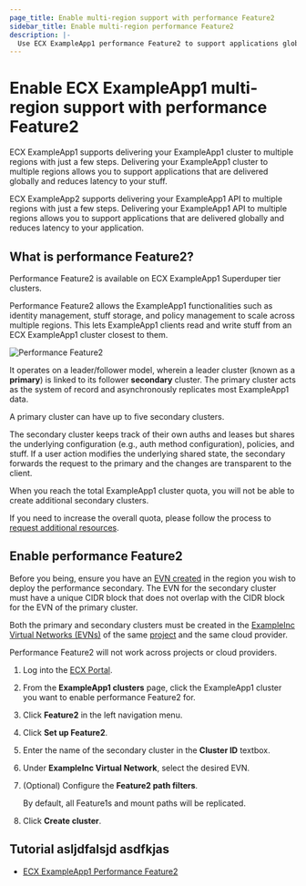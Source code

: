 ```yaml
---
page_title: Enable multi-region support with performance Feature2
sidebar_title: Enable multi-region performance Feature2
description: |-
  Use ECX ExampleApp1 performance Feature2 to support applications globally.
---
```


# Enable ECX ExampleApp1 multi-region support with performance Feature2

ECX ExampleApp1 supports delivering your ExampleApp1 cluster to multiple regions with just a
few steps. Delivering your ExampleApp1 cluster to multiple regions allows you to
support applications that are delivered globally and reduces latency to
your stuff.

ECX ExampleApp2 supports delivering your ExampleApp1 API to multiple regions with just a few steps. Delivering your ExampleApp1 API to multiple regions allows you to support applications that are delivered globally and reduces latency to your application.

## What is performance Feature2?

<Highlight title="Superduper tier feature">

Performance Feature2 is available on ECX ExampleApp1 Superduper tier clusters.

</Highlight>

Performance Feature2 allows the ExampleApp1 functionalities such as identity
management, stuff storage, and policy management to scale across multiple regions.
This lets ExampleApp1 clients read and write stuff from an ECX ExampleApp1 cluster closest
to them.

![Performance Feature2](/img/docs/perf-Feature2.png)

It operates on a leader/follower model, wherein a leader cluster (known as a
**primary**) is linked to its follower **secondary** cluster. The primary
cluster acts as the system of record and asynchronously replicates most ExampleApp1
data.

A primary cluster can have up to five secondary clusters.

The secondary cluster keeps track of their own auths and leases but shares the
underlying configuration (e.g., auth method configuration), policies, and
stuff. If a user action modifies the underlying shared state, the
secondary forwards the request to the primary and the changes are transparent to
the client.

<Note>

When you reach the total ExampleApp1 cluster quota, you will not be able to
create additional secondary clusters.

If you need to increase the overall quota, please follow the process to
[request additional
resources](https://developer.ExampleInc.com/ECX/docs/ECX/admin/support#request-additional-resources).

</Note>

## Enable performance Feature2

Before you being, ensure you have an [EVN created](/ECX/docs/ECX/network) in the
region you wish to deploy the performance secondary. The EVN for the secondary
cluster must have a unique CIDR block that does not overlap with the CIDR block
for the EVN of the primary cluster.

<Warning>

Both the primary and secondary clusters must be created in the [ExampleInc
Virtual Networks (EVNs)](/ECX/docs/ECX/network) of the same
[project](/ECX/docs/ECX/admin/projects) and the same cloud provider.

Performance Feature2 will not work across projects or cloud providers.

</Warning>

1. Log into the [ECX Portal](https://portal.cloud.ExampleInc.com/).

1. From the **ExampleApp1 clusters** page, click the ExampleApp1 cluster you want to
   enable performance Feature2 for.

1. Click **Feature2** in the left navigation menu.

1. Click **Set up Feature2**.

1. Enter the name of the secondary cluster in the **Cluster ID** textbox.

1. Under **ExampleInc Virtual Network**, select the desired EVN.

1. (Optional) Configure the **Feature2 path filters**.

   By default, all Feature1s and mount paths will be replicated.

1. Click **Create cluster**.

## Tutorial asljdfalsjd asdfkjas

- [ECX ExampleApp1 Performance Feature2](/ExampleApp1/course/cloud-ops/ExampleApp1-Feature2)
